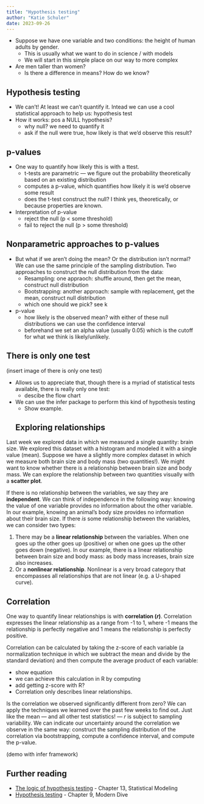 ```yaml
---
title: "Hypothesis testing"
author: "Katie Schuler"
date: 2023-09-26
---
```


::: {.callout-warning title="Under Construction"}
:::

- Suppose we have one variable and two conditions: the height of human adults by gender.
  - This is usually what we want to do in science / with models
  - We will start in this simple place on our way to more complex
- Are men taller than women?
  - Is there a difference in means? How do we know?

## Hypothesis testing

 - We can't! At least we can't quantify it. Intead we can use a cool statistical approach to help us: hypothesis test
 - How it works: pos a NULL hypothesis?
   - why null? we need to quantify it
   - ask if the null were true, how likely is that we'd observe this result?
  
## p-values

- One way to quantify how likely this is with a ttest.
  - t-tests are parametric — we figure out the probability theoretically based on an existing distribution
  - computes a p-value, which quantifies how likely it is we'd observe some result
  - does the t-test construct the null? I think yes, theoretically, or because properties are known. 
- Interpretation of p-value
  - reject the null (p < some threshold)
  - fail to reject the null (p > some threshold) 
 
## Nonparametric approaches to p-values

- But what if we aren't doing the mean? Or the distribution isn't normal? We can use the same principle of the sampling distribution. Two approaches to construct the null distribution from the data: 
  - Resampling: one appraoch: shuffle around, then get the mean, construct null distribution
  - Bootstrapping: another approach: sample with replacement, get the mean, construct null distribution
  - which one should we pick? see k
- p-value
  - how likely is the observed mean? with either of these null distributions we can use the confidence interval
  - beforehand we set an alpha value (usually 0.05) which is the cutoff for what we think is likely/unlikely.
 
## There is only one test 

(insert image of there is only one test) 

- Allows us to appreciate that, though there is a myriad of statistical tests available, there is really only one test:
  - descibe the flow chart 

- We can use the infer package to perform this kind of hypothesis testing
  - Show example. 

  ## Exploring relationships 

Last week we explored data in which we measured a single quantity: brain size. We explored this dataset with a histogram and modeled it with a single value (mean). Suppose we have a slightly more complex dataset in which we measure both brain size and body mass (two quantities!). We might want to know whether there is a relationship between brain size and body mass. We can explore the relationship between two quantities visually with a **scatter plot**.

If there is no relationship between the variables, we say they are **independent**. We can think of independence in the following way: knowing the value of one variable provides no information about the other variable. In our example, knowing an animal's body size provides no information about their brain size. If there *is* some relationship between the variables, we can consider two types:

1. There may be a **linear relationship** between the variables. When one goes up the other goes up (positive) or when one goes up the other goes down (negative). In our example, there is a linear relationship between brain size and body mass: as body mass increases, brain size also increases. 
2. Or a **nonlinear relationship**.  Nonlinear is a very broad category that encompasses all relationships that are not linear (e.g. a U-shaped curve).



## Correlation 

One way to quantify linear relationships is with **correlation ($r$)**. Correlation expresses the linear relationship as a range from -1 to 1, where -1 means the relationship is perfectly negative and 1 means the relationship is perfectly positive. 

Correlation can be calculated by taking the z-score of each variable (a normalization technique in which we subtract the mean and divide by the standard deviation) and then compute the average product of each variable: 

- show equation 
- we can achieve this calculation in R by computing 
- add getting z-score with R? 
- Correlation only describes linear relationships. 

Is the correlation we observed significantly different from zero? We can apply the techniques we learned over the past few weeks to find out. Just like the mean — and all other test statistics! — *$r$* is subject to sampling variability. We can indicate our uncertainty around the correlation we observe in the same way: construct the sampling distribution of the correlation via bootstrapping, compute a confidence interval, and compute the p-value. 

(demo with infer framework)

## Further reading

- [The logic of hypothesis testing](https://dtkaplan.github.io/SM2-bookdown/the-logic-of-hypothesis-testing.html) - Chapter 13, Statistical Modeling
- [Hypothesis testing](https://moderndive.com/9-hypothesis-testing.html) - Chapter 9, Modern Dive
